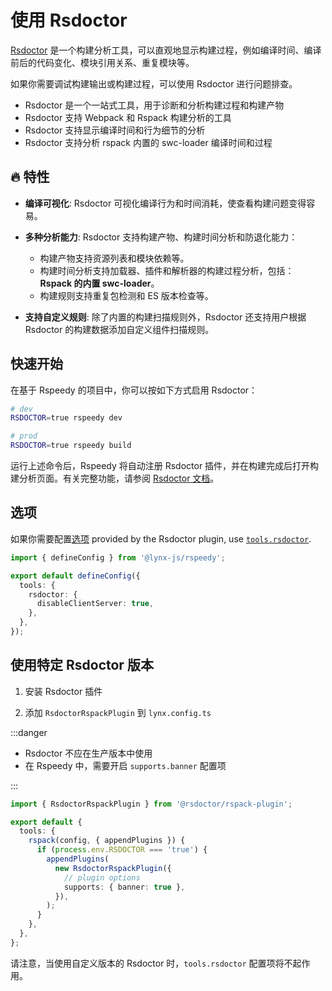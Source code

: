 
# 使用 Rsdoctor

[Rsdoctor](https://rsdoctor.dev/) 是一个构建分析工具，可以直观地显示构建过程，例如编译时间、编译前后的代码变化、模块引用关系、重复模块等。

如果你需要调试构建输出或构建过程，可以使用 Rsdoctor 进行问题排查。

- Rsdoctor 是一个一站式工具，用于诊断和分析构建过程和构建产物
- Rsdoctor 支持 Webpack 和 Rspack 构建分析的工具
- Rsdoctor 支持显示编译时间和行为细节的分析
- Rsdoctor 支持分析 rspack 内置的 swc-loader 编译时间和过程

## 🔥 特性

- **编译可视化**: Rsdoctor 可视化编译行为和时间消耗，使查看构建问题变得容易。

- **多种分析能力**: Rsdoctor 支持构建产物、构建时间分析和防退化能力：

  - 构建产物支持资源列表和模块依赖等。
  - 构建时间分析支持加载器、插件和解析器的构建过程分析，包括：**Rspack 的内置 swc-loader**。
  - 构建规则支持重复包检测和 ES 版本检查等。

- **支持自定义规则**: 除了内置的构建扫描规则外，Rsdoctor 还支持用户根据 Rsdoctor 的构建数据添加自定义组件扫描规则。

## 快速开始

在基于 Rspeedy 的项目中，你可以按如下方式启用 Rsdoctor：

```bash
# dev
RSDOCTOR=true rspeedy dev

# prod
RSDOCTOR=true rspeedy build
```

运行上述命令后，Rspeedy 将自动注册 Rsdoctor 插件，并在构建完成后打开构建分析页面。有关完整功能，请参阅 [Rsdoctor 文档](https://rsdoctor.dev/)。

## 选项

如果你需要配置[选项](https://rsdoctor.dev/config/options/options#options) provided by the Rsdoctor plugin, use [`tools.rsdoctor`](../../api/rspeedy/rspeedy.tools.rsdoctor).

```ts title="lynx.config.ts"
import { defineConfig } from '@lynx-js/rspeedy';

export default defineConfig({
  tools: {
    rsdoctor: {
      disableClientServer: true,
    },
  },
});
```

## 使用特定 Rsdoctor 版本

1. 安装 Rsdoctor 插件

<PackageManagerTabs command="add @rsdoctor/rspack-plugin -D" />

2. 添加 `RsdoctorRspackPlugin` 到 `lynx.config.ts`

:::danger

- Rsdoctor 不应在生产版本中使用
- 在 Rspeedy 中，需要开启 `supports.banner` 配置项

:::

```ts title="lynx.config.ts"
import { RsdoctorRspackPlugin } from '@rsdoctor/rspack-plugin';

export default {
  tools: {
    rspack(config, { appendPlugins }) {
      if (process.env.RSDOCTOR === 'true') {
        appendPlugins(
          new RsdoctorRspackPlugin({
            // plugin options
            supports: { banner: true },
          }),
        );
      }
    },
  },
};
```

请注意，当使用自定义版本的 Rsdoctor 时，`tools.rsdoctor` 配置项将不起作用。
